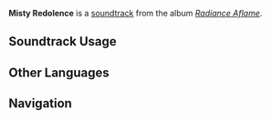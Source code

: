 {{Stub}}
{{Soundtrack Infobox
|image          = Radiance Aflame.png
|album          = Radiance Aflame
|disc           = 1
|number         = 26
|featured       = 
|featured2      = 
|featured3      = 
|featured_disc  = 
|featured_disc2 = 
|featured_disc3 = 
|youtube_id     = 
|spotify_id     = 4YmdsXIiNU3BWLT2s0MZ7k
|previous       = The World at Bay Beyond the Pillow
|next           = Entwined in Thought
}}
'''Misty Redolence''' is a [[soundtrack]] from the album ''[[Radiance Aflame]]''.

==Soundtrack Usage==
{{Soundtrack Usage
|location = Aisa Bathhouse
|quest = 
|domain = 
|eventgameplay = 
|special_displayed = 
|special = 
|teapot = 
|mediaoriginal = 
}}
<!--
==Other Arrangements==
{{Files by Category Gallery|Media Using an Unreleased Arrangement of {{subst:#titleparts:{{subst:PAGENAME}}}} Soundtrack}}
-->
<!--
==Production Credits==
{| class="wikitable"
! Position
! Staff<ref>NetEase Cloud Music: [https://music.163.com/#/song?id=NUMBER TITLE {{zh|}}]</ref>
|-
!
| ({{zh|}})
|}
|}
-->
<!--
==Gallery==
<gallery>
</gallery>
-->

==Other Languages==
{{Other Languages
|en       = Misty Redolence
|zhs      = 熏沐的香氛
|zhs_rm   = 
|zht      = 
|zht_rm   = 
|zh_tl    = 
|ja       = 湯けむりに漂うアロマ
|ja_rm    = 
|ja_tl    = 
}}
<!--
==References==
{{Reflist}}
-->

==Navigation==
{{Soundtrack Navbox|Radiance Aflame}}